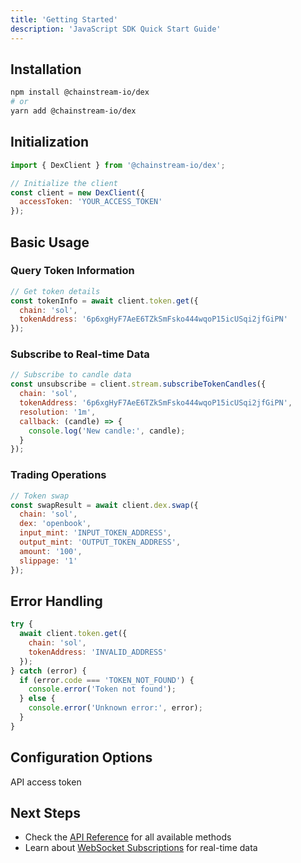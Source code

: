 ```yaml
---
title: 'Getting Started'
description: 'JavaScript SDK Quick Start Guide'
---
```


## Installation

```bash
npm install @chainstream-io/dex
# or
yarn add @chainstream-io/dex
```

## Initialization

```javascript
import { DexClient } from '@chainstream-io/dex';

// Initialize the client
const client = new DexClient({
  accessToken: 'YOUR_ACCESS_TOKEN'
});
```

## Basic Usage

### Query Token Information
```javascript
// Get token details
const tokenInfo = await client.token.get({
  chain: 'sol',
  tokenAddress: '6p6xgHyF7AeE6TZkSmFsko444wqoP15icUSqi2jfGiPN'
});
```

### Subscribe to Real-time Data
```javascript
// Subscribe to candle data
const unsubscribe = client.stream.subscribeTokenCandles({
  chain: 'sol',
  tokenAddress: '6p6xgHyF7AeE6TZkSmFsko444wqoP15icUSqi2jfGiPN',
  resolution: '1m',
  callback: (candle) => {
    console.log('New candle:', candle);
  }
});
```

### Trading Operations
```javascript
// Token swap
const swapResult = await client.dex.swap({
  chain: 'sol',
  dex: 'openbook',
  input_mint: 'INPUT_TOKEN_ADDRESS',
  output_mint: 'OUTPUT_TOKEN_ADDRESS',
  amount: '100',
  slippage: '1'
});
```

## Error Handling

```javascript
try {
  await client.token.get({
    chain: 'sol',
    tokenAddress: 'INVALID_ADDRESS'
  });
} catch (error) {
  if (error.code === 'TOKEN_NOT_FOUND') {
    console.error('Token not found');
  } else {
    console.error('Unknown error:', error);
  }
}
```

## Configuration Options

<ParamField path="accessToken" type="string" required>
  API access token
</ParamField>

## Next Steps

- Check the [API Reference](./api-reference) for all available methods
- Learn about [WebSocket Subscriptions](./websocket) for real-time data